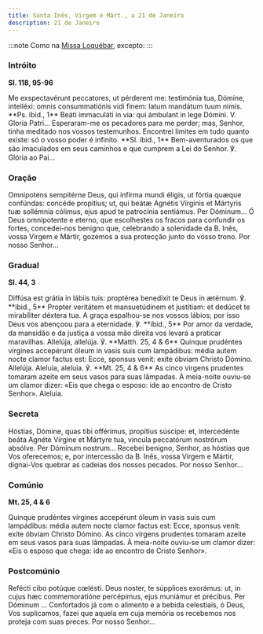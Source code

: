 ```yaml
---
title: Santa Inês, Virgem e Márt., a 21 de Janeiro
description: 21 de Janeiro
---
```


:::note
Como na [Missa Loquébar](/missal/comum/17virgensmartires1), excepto:
:::

### Intróito

**Sl. 118, 95-96**

<div class="side-by-side not-content">
  <span>
    Me exspectavérunt peccatores, ut pérderent me: testimónia tua, Dómine,
    intelléxi: omnis consummatiónis vidi finem: latum mandátum tuum nimis. **Ps.
    ibid., 1** Beáti immaculáti in via: qui ámbulant in lege Dómini. V. Gloria
    Patri...
  </span>
  <span>
    Esperaram-me os pecadores para me perder; mas, Senhor, tinha meditado nos
    vossos testemunhos. Encontrei limites em tudo quanto existe: só o vosso
    poder é infinito. **Sl. ibid., 1** Bem-aventurados os que são imaculados em
    seus caminhos e que cumprem a Lei do Senhor. ℣. Glória ao Pai...
  </span>
</div>

### Oração

<div class="side-by-side not-content">
  <span>
    Omnipotens sempitérne Deus, qui infírma mundi éligis, ut fórtia quæque
    confúndas: concéde propítius; ut, qui beátæ Agnétis Vírginis et Mártyris tuæ
    sollémnia cólimus, ejus apud te patrocínia sentiámus. Per Dóminum...
  </span>
  <span>
    Ó Deus omnipotente e eterno, que escolhestes os fracos para confundir os
    fortes, concedei-nos benigno que, celebrando a solenidade da B. Inês, vossa
    Virgem e Mártir, gozemos a sua protecção junto do vosso trono. Por nosso
    Senhor...
  </span>
</div>

### Gradual

**Sl. 44, 3**

<div class="side-by-side not-content">
  <span>
    Diffúsa est grátia in lábiis tuis: proptérea benedíxit te Deus in ætérnum.
    ℣. **ibid., 5** Propter veritátem et mansuetúdinem et justítiam: et dedúcet
    te mirabíliter déxtera tua.
  </span>
  <span>
    A graça espalhou-se nos vossos lábios; por isso Deus vos abençoou para a
    eternidade. ℣. **ibid., 5** Por amor da verdade, da mansidão e da justiça a
    vossa mão direita vos levará a praticar maravilhas.
  </span>
  <span>
    Allelúja, allelúja. ℣. **Matth. 25, 4 & 6** Quinque prudéntes vírgines
    accepérunt óleum in vasis suis cum lampádibus: média autem nocte clamor
    factus est: Ecce, sponsus venit: exíte óbviam Christo Dómino. Allelúja.
  </span>
  <span>
    Aleluia, aleluia. ℣. **Mt. 25, 4 & 6** As cinco virgens prudentes tomaram
    azeite em seus vasos para suas lâmpadas. À meia-noite ouviu-se um clamor
    dizer: «Eis que chega o esposo: ide ao encontro de Cristo Senhor». Aleluia.
  </span>
</div>

### Secreta

<div class="side-by-side not-content">
  <span>
    Hóstias, Dómine, quas tibi offérimus, propítius súscipe: et, intercedénte
    beáta Agnéte Vírgine et Mártyre tua, víncula peccatórum nostrórum absólve.
    Per Dóminum nostrum...
  </span>
  <span>
    Recebei benigno, Senhor, as hóstias que Vos oferecemos; e, por intercessão
    da B. Inês, vossa Virgem e Mártir, dignai-Vos quebrar as cadeias dos nossos
    pecados. Por nosso Senhor...
  </span>
</div>

### Comúnio

**Mt. 25, 4 & 6**

<div class="side-by-side not-content">
  <span>
    Quinque prudéntes vírgines accepérunt óleum in vasis suis cum lampádibus:
    média autem nocte clamor factus est: Ecce, sponsus venit: exíte óbviam
    Christo Dómino.
  </span>
  <span>
    As cinco virgens prudentes tomaram azeite em seus vasos para suas lâmpadas.
    À meia-noite ouviu-se um clamor dizer: «Eis o esposo que chega: ide ao
    encontro de Cristo Senhor».
  </span>
</div>

### Postcomúnio

<div class="side-by-side not-content">
  <span>
    Refécti cibo potúque cœlésti. Deus noster, te súpplices exorámus: ut, in
    cujus hæc commemoratióne percépimus, ejus muniámur et précibus. Per Dóminum
    ...
  </span>
  <span>
    Confortados já com o alimento e a bebida celestiais, ó Deus, Vos suplicamos,
    fazei que aquela em cuja memória os recebemos nos proteja com suas preces.
    Por nosso Senhor...
  </span>
</div>
